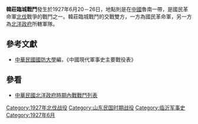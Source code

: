 {{Infobox Military Conflict|
campaign=|
image=|
caption=|
conflict=韓莊臨城戰鬥|
date=1927年6月20－26日|
place=[[中國|中國]]魯南|
result=北洋政府所轄部隊利用鐵甲車轟擊且炸毀運河鐵橋，國民革命軍29師2團長[[陳克遜|陳克遜]]親率部隊強渡運河，並將北洋政府所轄部隊擊敗，國民革命軍傷亡600餘人並克復臨城。此戰鬥中，北洋政府出現俄國傭兵，並有數名傷亡|
combatant1=[[國民革命軍|國民革命軍]]三路四縱隊、十軍|
combatant2=魯軍| 
commander1=[[王天培|王天培]]、[[楊勝治|楊勝治]] |
commander2=[[顧寰|顧寰]]、[[張繼善|張繼善]]、[[劉金彪|劉金彪]]|
strength1=|
strength2=|
casualties1=|
casualties2=|
}}
'''韓莊臨城戰鬥'''發生於1927年6月20－26日，地點則是在[[中國|中國]]魯南一帶，是國民革命軍[[北伐|北伐]]戰爭的戰鬥之一。韓莊臨城戰鬥的交戰雙方，一方為國民革命軍，另一方為[[北洋政府|北洋政府]]所轄軍隊。
==參考文獻==
*[[中華民國|中華民國]][[國防大學_(臺灣)|國防大學]]編，《中國現代軍事史主要戰役表》
==參看==
*[[中華民國北洋政府時期內戰戰鬥列表|中華民國北洋政府時期內戰戰鬥列表]]

[[Category:1927年北伐战役|Category:1927年北伐战役]]
[[Category:山东民国时期战役|Category:山东民国时期战役]]
[[Category:临沂军事史|Category:临沂军事史]]
[[Category:1927年6月|Category:1927年6月]]